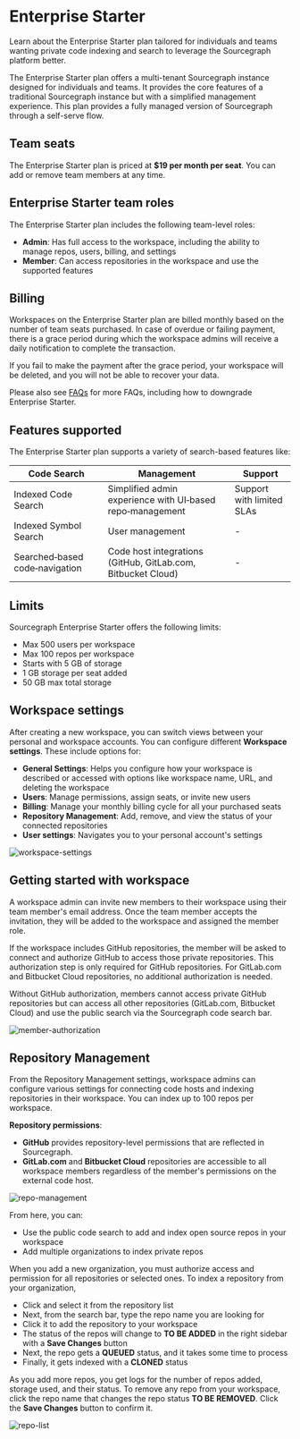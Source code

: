 # Enterprise Starter

<p className="subtitle">Learn about the Enterprise Starter plan tailored for individuals and teams wanting private code indexing and search to leverage the Sourcegraph platform better.</p>

The Enterprise Starter plan offers a multi-tenant Sourcegraph instance designed for individuals and teams. It provides the core features of a traditional Sourcegraph instance but with a simplified management experience. This plan provides a fully managed version of Sourcegraph through a self-serve flow.

## Team seats

The Enterprise Starter plan is priced at **$19 per month per seat**. You can add or remove team members at any time.

## Enterprise Starter team roles

The Enterprise Starter plan includes the following team-level roles:

- **Admin**: Has full access to the workspace, including the ability to manage repos, users, billing, and settings
- **Member**: Can access repositories in the workspace and use the supported features

## Billing

Workspaces on the Enterprise Starter plan are billed monthly based on the number of team seats purchased. In case of overdue or failing payment, there is a grace period during which the workspace admins will receive a daily notification to complete the transaction.

If you fail to make the payment after the grace period, your workspace will be deleted, and you will not be able to recover your data.

Please also see [FAQs](faqs.mdx) for more FAQs, including how to downgrade Enterprise Starter.

## Features supported

The Enterprise Starter plan supports a variety of search-based features like:

|        **Code Search**         |                      **Management**                       |        **Support**        |
| ------------------------------ | --------------------------------------------------------- | ------------------------- |
| Indexed Code Search            | Simplified admin experience with UI‑based repo‑management | Support with limited SLAs |
| Indexed Symbol Search          | User management                                           | -                         |
| Searched‑based code‑navigation | Code host integrations (GitHub, GitLab.com, Bitbucket Cloud)                              | -                         |

## Limits

Sourcegraph Enterprise Starter offers the following limits:

- Max 500 users per workspace
- Max 100 repos per workspace
- Starts with 5 GB of storage
- 1 GB storage per seat added
- 50 GB max total storage

## Workspace settings

After creating a new workspace, you can switch views between your personal and workspace accounts. You can configure different **Workspace settings**. These include options for:

- **General Settings**: Helps you configure how your workspace is described or accessed with options like workspace name, URL, and deleting the workspace
- **Users**: Manage permissions, assign seats, or invite new users
- **Billing**: Manage your monthly billing cycle for all your purchased seats
- **Repository Management**: Add, remove, and view the status of your connected repositories
- **User settings**: Navigates you to your personal account's settings

![workspace-settings](https://storage.googleapis.com/sourcegraph-assets/Docs/workspace-settings-125.jpg)

## Getting started with workspace

A workspace admin can invite new members to their workspace using their team member's email address. Once the team member accepts the invitation, they will be added to the workspace and assigned the member role. 

If the workspace includes GitHub repositories, the member will be asked to connect and authorize GitHub to access those private repositories. This authorization step is only required for GitHub repositories. For GitLab.com and Bitbucket Cloud repositories, no additional authorization is needed.

Without GitHub authorization, members cannot access private GitHub repositories but can access all other repositories (GitLab.com, Bitbucket Cloud) and use the public search via the Sourcegraph code search bar.

![member-authorization](https://storage.googleapis.com/sourcegraph-assets/Docs/member-authorization.jpg)

## Repository Management

From the Repository Management settings, workspace admins can configure various settings for connecting code hosts and indexing repositories in their workspace. You can index up to 100 repos per workspace.

**Repository permissions**: 

- **GitHub** provides repository-level permissions that are reflected in Sourcegraph. 
- **GitLab.com** and **Bitbucket Cloud** repositories are accessible to all workspace members regardless of the member's permissions on the external code host.

![repo-management](https://storage.googleapis.com/sourcegraph-assets/Docs/repo-management-new.png)

From here, you can:

- Use the public code search to add and index open source repos in your workspace
- Add multiple organizations to index private repos

When you add a new organization, you must authorize access and permission for all repositories or selected ones. To index a repository from your organization,

- Click and select it from the repository list
- Next, from the search bar, type the repo name you are looking for
- Click it to add the repository to your workspace
- The status of the repos will change to **TO BE ADDED** in the right sidebar with a **Save Changes** button
- Next, the repo gets a **QUEUED** status, and it takes some time to process
- Finally, it gets indexed with a **CLONED** status

As you add more repos, you get logs for the number of repos added, storage used, and their status. To remove any repo from your workspace, click the repo name that changes the repo status **TO BE REMOVED**. Click the **Save Changes** button to confirm it.

![repo-list](https://storage.googleapis.com/sourcegraph-assets/Docs/sidebar-new.png)
